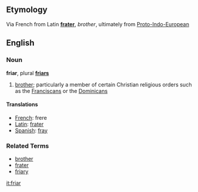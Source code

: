 ==Etymology==
Via French from Latin '''[[frater]]''', ''brother'', ultimately from [[Proto-Indo-European]]

==English==
===Noun===
'''friar''', plural '''[[friars]]'''

# [[brother]]; particularly a member of certain Christian religious orders such as the [[Franciscans]] or the [[Dominicans]]

====Translations====
*[[French]]: frere
*[[Latin]]: [[frater]]
*[[Spanish]]: [[fray]]

===Related Terms===
*[[brother]]
*[[frater]]
*[[friary]]

[[it:friar]]
